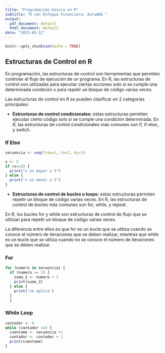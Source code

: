 ```yaml
---
title: "Programación basica en R"
subtitle: "R con Enfoque Financiero: AulaABA "
output:
  pdf_document: default
  html_document: default
date: "2023-05-12"
---
```


```r
knitr::opts_chunk$set(echo = TRUE)
```

## Estructuras de Control en R

En programación, las estructuras de control son herramientas que permiten controlar el flujo de ejecución de un programa. En R, las estructuras de control son utilizadas para ejecutar ciertas acciones solo si se cumple una determinada condición o para repetir un bloque de código varias veces.

Las estructuras de control en R se pueden clasificar en 2 categorías principales:

-   **Estructuras de control condicionales:** estas estructuras permiten ejecutar cierto código solo si se cumple una condición determinada. En R, las estructuras de control condicionales más comunes son if, if-else, y switch.

### If Else

```r
secuencia <- seq(from=1, to=7, by=1)

x <- 5 
if (x>=5) {
  print("x es mayor a 5")
} else {
  print("x es menor a 5")
}
```

-   **Estructuras de control de bucles o loops:** estas estructuras permiten repetir un bloque de código varias veces. En R, las estructuras de control de bucles más comunes son for, while, y repeat.

En R, los bucles for y while son estructuras de control de flujo que se utilizan para repetir un bloque de código varias veces.

La diferencia entre ellos es que for es un bucle que se utiliza cuando se conoce el número de iteraciones que se deben realizar, mientras que while es un bucle que se utiliza cuando no se conoce el número de iteraciones que se deben realizar.

### For

```r
for (numero in secuencia) { 
  if (numero >= 1) {
    suma_2 <- numero + 2
    print(suma_2)
  } else {
    print('no aplica')
  }
  }
```

### While Loop

```r
contador <- 0 
while (contador <4) { 
  cuentame <- secuencia +1 
  contador <- contador + 1 
  print(cuentame)
}
```
